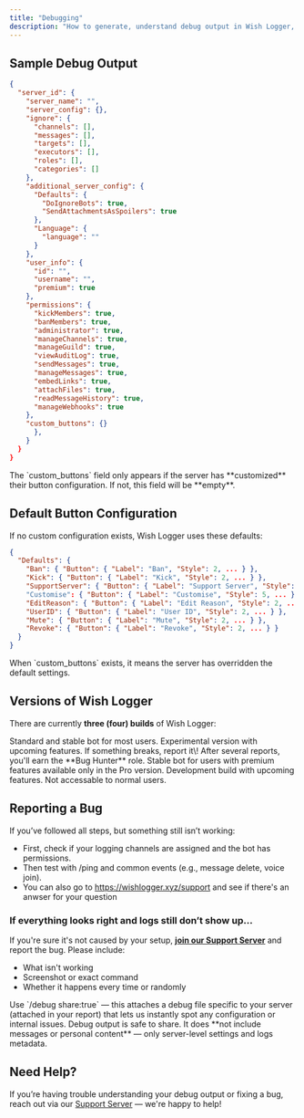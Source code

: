 ```yaml
---
title: "Debugging"
description: "How to generate, understand debug output in Wish Logger, learn how to debug Wish yourself!"
---
```


## Sample Debug Output

```json
{
  "server_id": {
    "server_name": "",
    "server_config": {},
    "ignore": {
      "channels": [],
      "messages": [],
      "targets": [],
      "executors": [],
      "roles": [],
      "categories": []
    },
    "additional_server_config": {
      "Defaults": {
        "DoIgnoreBots": true,
        "SendAttachmentsAsSpoilers": true
      },
      "Language": {
        "language": ""
      }
    },
    "user_info": {
      "id": "",
      "username": "",
      "premium": true
    },
    "permissions": {
      "kickMembers": true,
      "banMembers": true,
      "administrator": true,
      "manageChannels": true,
      "manageGuild": true,
      "viewAuditLog": true,
      "sendMessages": true,
      "manageMessages": true,
      "embedLinks": true,
      "attachFiles": true,
      "readMessageHistory": true,
      "manageWebhooks": true
    },
    "custom_buttons": {}
      },
    }
  }
}
```

<Warning>
  The `custom_buttons` field only appears if the server has **customized** their button configuration. If not, this field will be **empty**.
</Warning>

## Default Button Configuration

If no custom configuration exists, Wish Logger uses these defaults:

```json
{
  "Defaults": {
    "Ban": { "Button": { "Label": "Ban", "Style": 2, ... } },
    "Kick": { "Button": { "Label": "Kick", "Style": 2, ... } },
    "SupportServer": { "Button": { "Label": "Support Server", "Style": 5, ... }
    "Customise": { "Button": { "Label": "Customise", "Style": 5, ... } },
    "EditReason": { "Button": { "Label": "Edit Reason", "Style": 2, ... } },
    "UserID": { "Button": { "Label": "User ID", "Style": 2, ... } },
    "Mute": { "Button": { "Label": "Mute", "Style": 2, ... } },
    "Revoke": { "Button": { "Label": "Revoke", "Style": 2, ... } }
  }
}
```

<Tip>
  When `custom_buttons` exists, it means the server has overridden the default settings.
</Tip>

## Versions of Wish Logger

There are currently **three (four) builds** of Wish Logger:

<CardGroup cols={2}>
  <Card title="Wish Logger" icon="moon-stars" color="#6366f1">
    Standard and stable bot for most users.
  </Card>
  <Card title="Wish Logger Beta" icon="flask" color="#eab308">
    Experimental version with upcoming features. If something breaks, report it\! After several reports, you'll earn the **Bug Hunter** role.
  </Card>
  <Card title="Wish Logger Pro" icon="rocket" color="#06b6d4">
    Stable bot for users with premium features available only in the Pro version.
  </Card>
  <Card title="Wish Logger Canary" icon="bird" color="#ebee2b">
    Development build with upcoming features. Not accessable to normal users.
  </Card>
</CardGroup>

## Reporting a Bug

If you’ve followed all steps, but something still isn’t working:

- First, check if your logging channels are assigned and the bot has permissions.
- Then test with /ping and common events (e.g., message delete, voice join).
- You can also go to https://wishlogger.xyz/support and see if there's an anwser for your question

### If everything looks right and logs still don’t show up…

If you're sure it's not caused by your setup, [**join our Support Server**](https://discord.com/invite/FRY3NfzgFJ) and report the bug. Please include:

- What isn't working
- Screenshot or exact command
- Whether it happens every time or randomly

<Tip>
  Use `/debug share:true` — this attaches a debug file specific to your server (attached in your report) that lets us instantly spot any configuration or internal issues.
</Tip>

<Info>
  Debug output is safe to share. It does **not include messages or personal content** — only server-level settings and logs metadata.
</Info>

## Need Help?

If you’re having trouble understanding your debug output or fixing a bug, reach out via our [Support Server](https://discord.com/invite/FRY3NfzgFJ) — we're happy to help\!